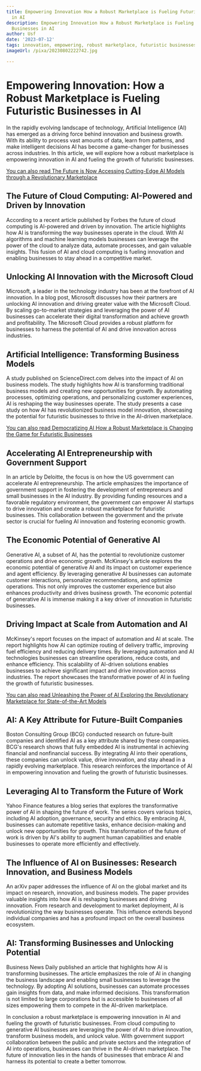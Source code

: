 ```yaml
---
title: Empowering Innovation How a Robust Marketplace is Fueling Futuristic Businesses
  in AI
description: Empowering Innovation How a Robust Marketplace is Fueling Futuristic
  Businesses in AI
author: Usf
date: '2023-07-12'
tags: innovation, empowering, robust marketplace, futuristic businesses, AI
imageUrl: /pixa/20230802222742.jpg

---
```

# Empowering Innovation: How a  Robust Marketplace is Fueling Futuristic Businesses  in AI

In  the rapidly evolving landscape of technology, Artificial Intelligence (AI) has emerged as a driving force behind innovation and business growth. With its ability to process vast amounts of data, learn from  patterns, and make intelligent decisions AI has become  a game-changer for businesses across industries. In this article, we will explore how a robust marketplace is empowering innovation in AI and fueling the growth  of futuristic businesses.

[You can also read The  Future is  Now Accessing  Cutting-Edge AI Models through  a Revolutionary Marketplace](The%20Future%20is%20Now%20Accessing%20Cutting-Edge%20AI%20Models%20through%20a%20Revolutionary%20Marketplace)


## The Future of Cloud Computing: AI-Powered and Driven by  Innovation

According to a recent article published by Forbes  the future of cloud computing is AI-powered and driven by innovation. The article highlights how AI is transforming the way businesses operate in the cloud. With  AI algorithms and machine learning models businesses  can leverage the power  of the  cloud to analyze data,  automate processes, and gain  valuable insights. This fusion of AI and cloud computing is fueling innovation and enabling businesses to  stay  ahead in a competitive market.

## Unlocking AI Innovation  with the Microsoft Cloud

Microsoft, a leader in the technology industry has been  at the forefront of AI innovation. In a  blog  post, Microsoft discusses how their partners are unlocking AI innovation and driving greater  value with the Microsoft Cloud.  By scaling go-to-market strategies and leveraging the power  of AI businesses can accelerate their digital transformation and achieve growth and profitability.  The Microsoft Cloud provides  a robust platform for businesses to harness the potential of AI and drive innovation across industries.

## Artificial Intelligence: Transforming Business Models

A study published on ScienceDirect.com delves into the impact of AI on business models. The  study  highlights how AI is transforming traditional business models and creating  new opportunities for growth.  By automating  processes, optimizing operations, and personalizing customer experiences, AI  is reshaping  the way  businesses  operate. The  study presents a case study on  how AI has revolutionized business model innovation, showcasing the potential for futuristic businesses to thrive in the AI-driven marketplace.

[You can also read Democratizing AI How a Robust Marketplace is Changing the Game  for Futuristic Businesses](Democratizing%20AI%20How%20a%20Robust%20Marketplace%20is%20Changing%20the%20Game%20for%20Futuristic%20Businesses)


## Accelerating AI Entrepreneurship with Government Support

In an article  by Deloitte, the focus is on how the US government can accelerate  AI entrepreneurship. The article emphasizes the importance of government support in fostering the development of entrepreneurs and small businesses in the AI industry. By providing funding resources and a favorable regulatory environment, the government can empower AI startups to drive innovation and create a robust marketplace for futuristic businesses.  This collaboration between the government and the  private sector is crucial for fueling AI innovation and fostering economic growth.

## The Economic Potential  of Generative AI

Generative AI, a subset of AI, has the potential to  revolutionize customer operations and drive economic growth. McKinsey's  article explores the economic  potential  of generative AI and its impact  on customer experience and agent efficiency. By leveraging generative AI businesses can automate customer interactions,  personalize recommendations, and optimize operations. This not only improves the customer experience but also enhances  productivity and drives business growth. The economic potential of generative AI is  immense making it a key driver of  innovation in futuristic businesses.

## Driving Impact at Scale from Automation and AI

McKinsey's report focuses on the impact of automation and AI at scale. The report highlights how  AI can  optimize routing of delivery traffic, improving fuel efficiency and reducing delivery times. By leveraging automation and AI technologies businesses can  streamline operations, reduce costs, and enhance efficiency. This scalability of AI-driven solutions enables businesses to achieve significant impact and drive innovation across industries. The report showcases the  transformative power of AI in fueling the growth of futuristic businesses.

[You can also  read Unleashing the Power of  AI Exploring the Revolutionary Marketplace for State-of-the-Art Models](Unleashing%20the%20Power%20of%20AI%20Exploring%20the%20Revolutionary%20Marketplace%20for%20State-of-the-Art%20Models)


## AI: A Key Attribute for Future-Built Companies

Boston Consulting Group (BCG) conducted research on future-built companies and identified  AI as a key attribute shared by these companies. BCG's research  shows that fully embedded AI is instrumental in  achieving  financial and nonfinancial success.  By integrating AI into their operations, these companies can unlock value, drive innovation, and stay ahead in a rapidly evolving marketplace. This research reinforces  the importance of AI in empowering innovation and fueling the growth of futuristic businesses.

## Leveraging AI to Transform the Future of Work

Yahoo  Finance features a blog series that  explores  the transformative power of AI in shaping the future  of work. The series covers various topics,  including AI adoption, governance,  security  and ethics. By embracing  AI, businesses can automate repetitive tasks, enhance decision-making and unlock new opportunities for growth. This transformation of the future of work is driven by AI's ability to augment human capabilities and enable businesses to operate more efficiently and effectively.

## The Influence of  AI  on Businesses: Research Innovation, and Business Models

An arXiv paper addresses the influence of AI on the  global market and its impact on research, innovation, and business  models. The paper provides valuable insights into how AI is reshaping businesses and driving innovation. From research and development to market deployment, AI  is revolutionizing the way businesses operate. This influence extends beyond individual  companies and has a profound impact on the overall business  ecosystem.

## AI: Transforming Businesses and Unlocking Potential

Business News Daily published an article  that highlights how AI is transforming  businesses. The article  emphasizes the  role of AI in changing the business landscape and enabling  small businesses  to leverage the technology. By adopting AI solutions, businesses can automate processes gain  insights  from data, and make informed decisions. This transformation is not limited  to large corporations but is accessible to businesses of all sizes empowering them to compete in the AI-driven marketplace.

In conclusion  a robust marketplace is empowering innovation in AI  and fueling the  growth of futuristic businesses. From cloud computing to  generative AI businesses  are  leveraging the power of  AI to drive innovation, transform business models, and unlock  value. With government support collaboration  between the public and private sectors and the integration of AI into operations,  businesses can thrive in the AI-driven marketplace.  The future of innovation lies in the hands of businesses that embrace AI and harness its potential to create a better tomorrow.